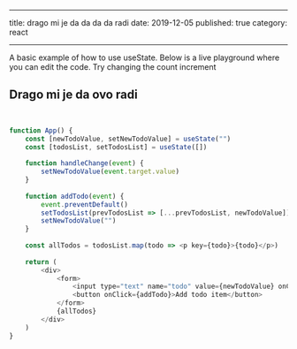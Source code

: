 

---
title: drago mi je da da da da radi
date: 2019-12-05
published: true
category: react

---

<Text>A basic example of how to use useState. Below is a live playground where you can edit the code. Try changing the count increment</Text>

## Drago mi je da ovo radi


```js


function App() {
    const [newTodoValue, setNewTodoValue] = useState("")
    const [todosList, setTodosList] = useState([])
    
    function handleChange(event) {
        setNewTodoValue(event.target.value)
    }
    
    function addTodo(event) {
        event.preventDefault()
        setTodosList(prevTodosList => [...prevTodosList, newTodoValue])
        setNewTodoValue("")
    }
    
    const allTodos = todosList.map(todo => <p key={todo}>{todo}</p>)
    
    return (
        <div>
            <form>
                <input type="text" name="todo" value={newTodoValue} onChange={handleChange}/>
                <button onClick={addTodo}>Add todo item</button>
            </form>
            {allTodos}
        </div>
    )
}


```
